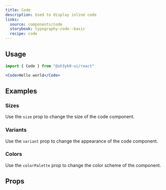 ```yaml
---
title: Code
description: Used to display inline code
links:
  source: components/code
  storybook: typography-code--basic
  recipe: code
---
```


<ExampleTabs name="code-basic" />

## Usage

```js
import { Code } from "@sh3yk0-ui/react"
```

```jsx
<Code>Hello world</Code>
```

## Examples

### Sizes

Use the `size` prop to change the size of the code component.

<ExampleTabs name="code-with-sizes" />

### Variants

Use the `variant` prop to change the appearance of the code component.

<ExampleTabs name="code-with-variants" />

### Colors

Use the `colorPalette` prop to change the color scheme of the component.

<ExampleTabs name="code-with-colors" />

## Props

<PropTable component="Code" part="Code" />
